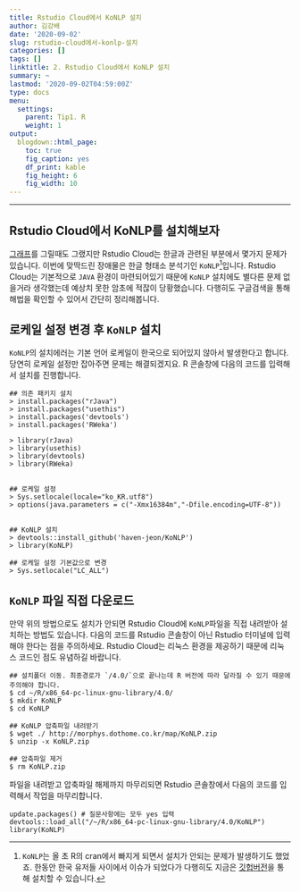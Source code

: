 ```yaml
---
title: Rstudio Cloud에서 KoNLP 설치
author: 김강배
date: '2020-09-02'
slug: rstudio-cloud에서-konlp-설치
categories: []
tags: []
linktitle: 2. Rstudio Cloud에서 KoNLP 설치
summary: ~
lastmod: '2020-09-02T04:59:00Z'
type: docs
menu:
  settings:
    parent: Tip1. R
    weight: 1
output:
  blogdown::html_page:
    toc: true
    fig_caption: yes
    df_print: kable
    fig_height: 6
    fig_width: 10
---
```


---

## Rstudio Cloud에서 KoNLP를 설치해보자

[그래프](https://gbkim01.github.io/myblog/courses/settings/korean-with-plot-in-rstudio-cloud/)를 그릴때도 그랬지만 Rstudio Cloud는 한글과 관련된 부분에서 몇가지 문제가 있습니다. 이번에 맞딱드린 장애물은 한글 형태소 분석기인 `KoNLP`^[`KoNLP`는 올 초 R의 cran에서 빠지게 되면서 설치가 안되는 문제가 발생하기도 했었죠. 한동안 한국 유저들 사이에서 이슈가 되었다가 다행히도 지금은  [깃헙버전](https://ko-kr.facebook.com/notes/r-korea-krugkorean-r-user-group/konlp-%EC%84%A4%EC%B9%98-%EC%9D%B4%EC%8A%88-%EA%B3%B5%EC%9C%A0/1847510068715020)을 통해 설치할 수 있습니다.]입니다. Rstudio Cloud는 기본적으로 `JAVA` 환경이 마련되어있기 때문에 `KoNLP` 설치에도 별다른 문제 없을거라 생각했는데 예상치 못한 암초에 적잖이 당황했습니다. 다행히도 구글검색을 통해 해법을 확인할 수 있어서 간단히 정리해봅니다.


## 로케일 설정 변경 후 `KoNLP` 설치

 `KoNLP`의 설치에러는 기본 언어 로케일이 한국으로 되어있지 않아서 발생한다고 합니다. 당연히 로케일 설정만 잡아주면 문제는 해결되겠지요. R 콘솔창에 다음의 코드를 입력해서 설치를 진행합니다. 

```
## 의존 패키지 설치
> install.packages("rJava")
> install.packages("usethis")
> install.packages('devtools')
> install.packages('RWeka')

> library(rJava)
> library(usethis)
> library(devtools)
> library(RWeka)


## 로케일 설정
> Sys.setlocale(locale="ko_KR.utf8")
> options(java.parameters = c("-Xmx16384m","-Dfile.encoding=UTF-8"))


## KoNLP 설치
> devtools::install_github('haven-jeon/KoNLP')
> library(KoNLP)

## 로케일 설정 기본값으로 변경
> Sys.setlocale("LC_ALL") 
```

## `KoNLP` 파일 직접 다운로드

만약 위의 방법으로도 설치가 안되면 Rstudio Cloud에 `KoNLP`파일을 직접 내려받아 설치하는 방법도 있습니다. 다음의 코드를 Rstudio 콘솔창이 아닌 Rstudio 터미널에 입력해야 한다는 점을 주의하세요. Rstudio Cloud는 리눅스 환경을 제공하기 때문에 리눅스 코드인 점도 유념하길 바랍니다.

```
## 설치폴더 이동. 최종경로가 `/4.0/`으로 끝나는데 R 버전에 따라 달라질 수 있기 때문에 주의해야 합니다. 
$ cd ~/R/x86_64-pc-linux-gnu-library/4.0/
$ mkdir KoNLP
$ cd KoNLP

## KoNLP 압축파일 내려받기
$ wget ./ http://morphys.dothome.co.kr/map/KoNLP.zip
$ unzip -x KoNLP.zip

## 압축파일 제거
$ rm KoNLP.zip
```

파일을 내려받고 압축파일 해제까지 마무리되면 Rstudio 콘솔창에서 다음의 코드를 입력해서 작업을 마무리합니다. 

```
update.packages() # 질문사항에는 모두 yes 입력
devtools::load_all("/~/R/x86_64-pc-linux-gnu-library/4.0/KoNLP")
library(KoNLP)
```  